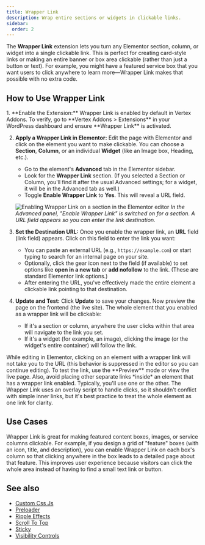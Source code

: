```yaml
---
title: Wrapper Link
description: Wrap entire sections or widgets in clickable links.
sidebar:
  order: 2
---
```



The **Wrapper Link** extension lets you turn any Elementor section, column, or widget into a single clickable link. This is perfect for creating card-style links or making an entire banner or box area clickable (rather than just a button or text). For example, you might have a featured service box that you want users to click anywhere to learn more—Wrapper Link makes that possible with no extra code.

## How to Use Wrapper Link

<Steps>
1. **Enable the Extension:** Wrapper Link is enabled by default in Vertex Addons. To verify, go to **Vertex Addons > Extensions** in your WordPress dashboard and ensure **Wrapper Link** is activated.

2. **Apply a Wrapper Link in Elementor:** Edit the page with Elementor and click on the element you want to make clickable. You can choose a **Section**, **Column**, or an individual **Widget** (like an Image box, Heading, etc.).
   - Go to the element's **Advanced** tab in the Elementor sidebar.
   - Look for the **Wrapper Link** section. (If you selected a Section or Column, you'll find it after the usual Advanced settings; for a widget, it will be in the Advanced tab as well.)
   - Toggle **Enable Wrapper Link** to **Yes**. This will reveal a URL field.

   ![Enabling Wrapper Link on a section in the Elementor editor](https://cdn.webilia.com/u/d/2025/08/vertex-wrapper-link.png)
   *In the Advanced panel, "Enable Wrapper Link" is switched on for a section. A URL field appears so you can enter the link destination.* 

3. **Set the Destination URL:** Once you enable the wrapper link, an **URL** field (link field) appears. Click on this field to enter the link you want:
   - You can paste an external URL (e.g., `https://example.com`) or start typing to search for an internal page on your site.
   - Optionally, click the gear icon next to the field (if available) to set options like **open in a new tab** or **add nofollow** to the link. (These are standard Elementor link options.)
   - After entering the URL, you've effectively made the entire element a clickable link pointing to that destination.

4. **Update and Test:** Click **Update** to save your changes. Now preview the page on the frontend (the live site). The whole element that you enabled as a wrapper link will be clickable:
   - If it's a section or column, anywhere the user clicks within that area will navigate to the link you set.
   - If it's a widget (for example, an image), clicking the image (or the widget's entire container) will follow the link.
</Steps>

<Aside type="note">
While editing in Elementor, clicking on an element with a wrapper link will not take you to the URL (this behavior is suppressed in the editor so you can continue editing). To test the link, use the **Preview** mode or view the live page. Also, avoid placing other separate links *inside* an element that has a wrapper link enabled. Typically, you'll use one or the other. The Wrapper Link uses an overlay script to handle clicks, so it shouldn't conflict with simple inner links, but it's best practice to treat the whole element as one link for clarity.
</Aside>

## Use Cases
Wrapper Link is great for making featured content boxes, images, or service columns clickable. For example, if you design a grid of "feature" boxes (with an icon, title, and description), you can enable Wrapper Link on each box's column so that clicking anywhere in the box leads to a detailed page about that feature. This improves user experience because visitors can click the whole area instead of having to find a small text link or button.

## See also

- [Custom Css Js](/vertex/extensions/custom-css-js/)
- [Preloader](/vertex/extensions/preloader/)
- [Ripple Effects](/vertex/extensions/ripple-effects/)
- [Scroll To Top](/vertex/extensions/scroll-to-top/)
- [Sticky](/vertex/extensions/sticky/)
- [Visibility Controls](/vertex/extensions/visibility-controls/)
